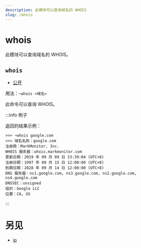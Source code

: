 ```yaml
---
description: 此模块可以查询域名的 WHOIS
slug: /whois
---
```


# whois



此模块可以查询域名的 WHOIS。

## `whois`

-   [公开](permissions)

用法：`~whois <域名>`

此命令可以查询 WHOIS。

:::info 例子

返回的结果示例：

```
>>> ~whois google.com
<<< 域名名称：google.com
注册商：MarkMonitor, Inc.
WHOIS 服务器：whois.markmonitor.com
更新日期：2019 年 09 月 09 日 23:39:04 (UTC+8)
注册日期：1997 年 09 月 15 日 12:00:00 (UTC+8)
到期日期：2028 年 09 月 14 日 12:00:00 (UTC+8)
DNS 服务器：ns1.google.com, ns3.google.com, ns2.google.com, ns4.google.com
DNSSEC：unsigned
组织：Google LLC
位置：CA, US
```

:::

# 另见

-   [ip](ip)